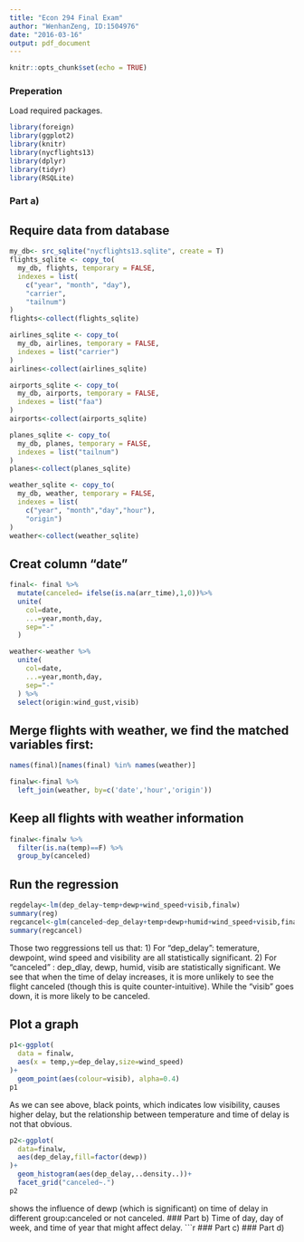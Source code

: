 ```yaml
---
title: "Econ 294 Final Exam"
author: "WenhanZeng, ID:1504976"
date: "2016-03-16"
output: pdf_document
---
```


```r
knitr::opts_chunk$set(echo = TRUE)
```

### Preperation
Load required packages.

```r
library(foreign)
library(ggplot2)
library(knitr)
library(nycflights13)
library(dplyr)
library(tidyr)
library(RSQLite)
```

### Part a)
## Require data from database
```r
my_db<- src_sqlite("nycflights13.sqlite", create = T)
flights_sqlite <- copy_to(
  my_db, flights, temporary = FALSE, 
  indexes = list(
    c("year", "month", "day"), 
    "carrier", 
    "tailnum")
)
flights<-collect(flights_sqlite)

airlines_sqlite <- copy_to(
  my_db, airlines, temporary = FALSE, 
  indexes = list("carrier")
)
airlines<-collect(airlines_sqlite)

airports_sqlite <- copy_to(
  my_db, airports, temporary = FALSE, 
  indexes = list("faa")
)
airports<-collect(airports_sqlite)

planes_sqlite <- copy_to(
  my_db, planes, temporary = FALSE, 
  indexes = list("tailnum")
)
planes<-collect(planes_sqlite)

weather_sqlite <- copy_to(
  my_db, weather, temporary = FALSE, 
  indexes = list(
    c("year", "month","day","hour"),
    "origin")
)
weather<-collect(weather_sqlite)
```

## Creat column "date"
``` r
final<- final %>%
  mutate(canceled= ifelse(is.na(arr_time),1,0))%>%
  unite(
    col=date,
    ...=year,month,day,
    sep="-"
  )

weather<-weather %>%
  unite(
    col=date,
    ...=year,month,day,
    sep="-"
  ) %>%
  select(origin:wind_gust,visib)
```
## Merge flights with weather, we find the matched variables first:
```r
names(final)[names(final) %in% names(weather)]
```
```r
finalw<-final %>%
  left_join(weather, by=c('date','hour','origin'))
```
## Keep all flights with weather information
```r
finalw<-finalw %>%
  filter(is.na(temp)==F) %>%
  group_by(canceled)
```
## Run the regression
```r
regdelay<-lm(dep_delay~temp+dewp+wind_speed+visib,finalw)
summary(reg)
regcancel<-glm(canceled~dep_delay+temp+dewp+humid+wind_speed+visib,finalw,family = binomial(logit))
summary(regcancel)
```

Those two reggressions tell us that:
1) For "dep_delay": temerature, dewpoint, wind speed and visibility are all statistically  significant.
2) For "canceled" : dep_dlay, dewp, humid, visib are statistically significant. We see that when the time of delay increases, it is more unlikely to see the flight canceled (though this is quite counter-intuitive). While the "visib" goes down, it is more likely to be canceled.

## Plot a graph
```r
p1<-ggplot(
  data = finalw,
  aes(x = temp,y=dep_delay,size=wind_speed)
)+
  geom_point(aes(colour=visib), alpha=0.4)
p1
```
As we can see above, black points, which indicates low visibility, causes higher delay, but the relationship between temperature and time of delay is not that obvious.
```r
p2<-ggplot(
  data=finalw,
  aes(dep_delay,fill=factor(dewp))
)+
  geom_histogram(aes(dep_delay,..density..))+
  facet_grid("canceled~.")
p2
```
shows the influence of dewp (which is significant) on time of delay in different group:canceled or not canceled.
### Part b)
Time of day, day of week, and time of year that might affect delay.
```r

### Part c)
### Part d)
